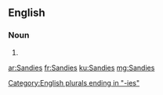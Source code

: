 ==English==

===Noun===
{{head|en|noun plural form}}

# {{plural of|Sandy|lang=en}}

[[Category:English plurals ending in "-ies"]]

[[ar:Sandies]]
[[fr:Sandies]]
[[ku:Sandies]]
[[mg:Sandies]]